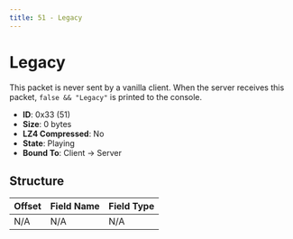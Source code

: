 ```yaml
---
title: 51 - Legacy
---
```


# Legacy

This packet is never sent by a vanilla client. When the server receives this packet, `false && "Legacy"` is printed to the console.

- **ID**: 0x33 (51)
- **Size**: 0 bytes
- **LZ4 Compressed**: No
- **State**: Playing
- **Bound To**: Client -> Server

## Structure

| Offset | Field Name | Field Type |
|--------|------------|------------|
| N/A    | N/A        | N/A        |
